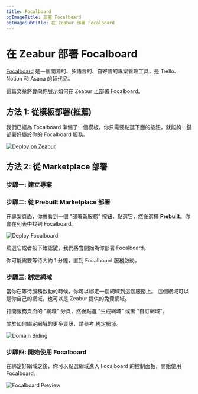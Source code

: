 ```yaml
---
title: Focalboard
ogImageTitle: 部署 Focalboard
ogImageSubtitle: 在 Zeabur 部署 Focalboard
---
```



# 在 Zeabur 部署 Focalboard

[Focalboard](https://www.focalboard.com/) 是一個開源的、多語言的、自寄管的專案管理工具，是 Trello、Notion 和 Asana 的替代品。

這篇文章將會向你展示如何在 Zeabur 上部署 Focalboard。

## 方法 1: 從模板部署(推薦)

我們已經為 Focalboard 準備了一個模板，你只需要點選下面的按鈕，就能夠一鍵部署好屬於你的 Focalboard 服務。

[![Deploy on Zeabur](https://zeabur.com/button.svg)](https://zeabur.com/templates/SU7RTR)

## 方法 2: 從 Marketplace 部署

### 步驟一: 建立專案

<CreateProject />

### 步驟二: 從 Prebuilt Marketplace 部署

在專案頁面，你會看到一個 "部署新服務" 按鈕，點選它，然後選擇 **Prebuilt**。你會在列表中找到 Focalboard。

![Deploy Focalboard](/marketplace/focalboard/deploy.png)

點選它或者按下確認鍵，我們將會開始為你部署 Focalboard。

<Callout>
    你可能需要等待大約 1 分鐘，直到 Focalboard 服務啟動。
</Callout>

### 步驟三: 綁定網域

當你在等待服務啟動的時候，你可以綁定一個網域到這個服務上。
這個網域可以是你自己的網域，也可以是 Zeabur 提供的免費網域。

打開服務頁面的 "網域" 分頁，然後點選 "生成網域" 或者 "自訂網域"。

關於如何綁定網域的更多資訊，請參考 [綁定網域](../deploy/domain-binding.zh-CN.mdx)。

![Domain Biding](/marketplace/focalboard/domain.png)

### 步驟四: 開始使用 Focalboard

在綁定好網域之後，你可以點選網域進入 Focalboard 的控制面板，開始使用 Focalboard。

![Focalboard Preview](/marketplace/focalboard/focalboard.png)
